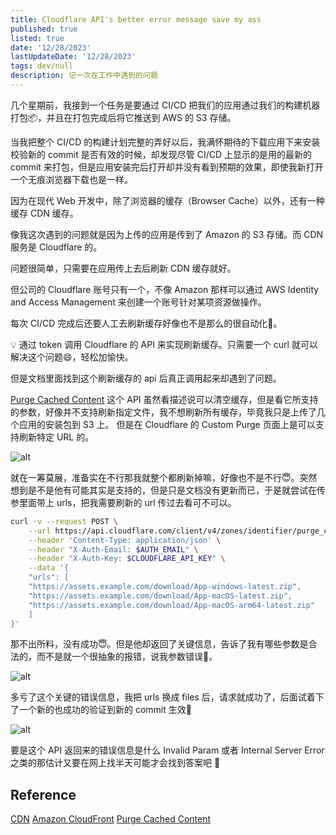 ```yaml
---
title: Cloudflare API's better error message save my ass
published: true
listed: true
date: '12/28/2023'
lastUpdateDate: '12/28/2023'
tags: dev/null
description: 记一次在工作中遇到的问题
---
```


几个星期前，我接到一个任务是要通过 CI/CD 把我们的应用通过我们的构建机器打包📦，并且在打包完成后将它推送到 AWS 的 S3 存储。

当我把整个 CI/CD 的构建计划完整的弄好以后，我满怀期待的下载应用下来安装校验新的 commit 是否有效的时候，却发现尽管 CI/CD 上显示的是用的最新的 commit 来打包，但是应用安装完后打开却并没有看到预期的效果，即使我新打开一个无痕浏览器下载也是一样。

因为在现代 Web 开发中，除了浏览器的缓存（Browser Cache）以外，还有一种缓存 CDN 缓存。

像我这次遇到的问题就是因为上传的应用是传到了 Amazon 的 S3 存储。而 CDN 服务是 Cloudflare 的。

问题很简单，只需要在应用传上去后刷新 CDN 缓存就好。

但公司的 Cloudflare 账号只有一个，不像 Amazon 那样可以通过 AWS Identity and Access Management 来创建一个账号针对某项资源做操作。

每次 CI/CD 完成后还要人工去刷新缓存好像也不是那么的很自动化🤔。

💡 通过 token 调用 Cloudflare 的 API 来实现刷新缓存。只需要一个 curl 就可以解决这个问题😄，轻松加愉快。

但是文档里面找到这个刷新缓存的 api 后真正调用起来却遇到了问题。

[Purge Cached Content](https://developers.cloudflare.com/api/operations/zone-purge) 这个 API 虽然看描述说可以清空缓存，但是看它所支持的参数，好像并不支持刷新指定文件，我不想刷新所有缓存，毕竟我只是上传了几个应用的安装包到 S3 上。
但是在 Cloudflare 的 Custom Purge 页面上是可以支持刷新特定 URL 的。

![alt](/cloudflare-custom-purge.jpeg)

就在一筹莫展，准备实在不行那我就整个都刷新掉嘛，好像也不是不行😇。突然想到是不是他有可能其实是支持的，但是只是文档没有更新而已，于是就尝试在传参里面带上 urls，把我需要刷新的 url 传过去看可不可以。

```bash
curl -v --request POST \
	--url https://api.cloudflare.com/client/v4/zones/identifier/purge_cache \
	--header 'Content-Type: application/json' \
	--header "X-Auth-Email: $AUTH_EMAIL" \
	--header "X-Auth-Key: $CLOUDFLARE_API_KEY" \
	--data '{
	"urls": [
	"https://assets.example.com/download/App-windows-latest.zip",
	"https://assets.example.com/download/App-macOS-latest.zip",
	"https://assets.example.com/download/App-macOS-arm64-latest.zip"
	]
}'
```

那不出所料，没有成功😇。但是他却返回了关键信息，告诉了我有哪些参数是合法的，而不是就一个很抽象的报错，说我参数错误🤯。

![alt](/purge-cache-error.png)

多亏了这个关键的错误信息，我把 urls 换成 files 后，请求就成功了，后面试着下了一个新的也成功的验证到新的 commit 生效🎉

![alt](/purge-cache-success.png)

要是这个 API 返回来的错误信息是什么 Invalid Param 或者 Internal Server Error 之类的那估计又要在网上找半天可能才会找到答案吧 🤣


## Reference
[CDN](https://en.wikipedia.org/wiki/Content_delivery_network)
[Amazon CloudFront](https://aws.amazon.com/cloudfront/)
[Purge Cached Content](https://developers.cloudflare.com/api/operations/zone-purge)